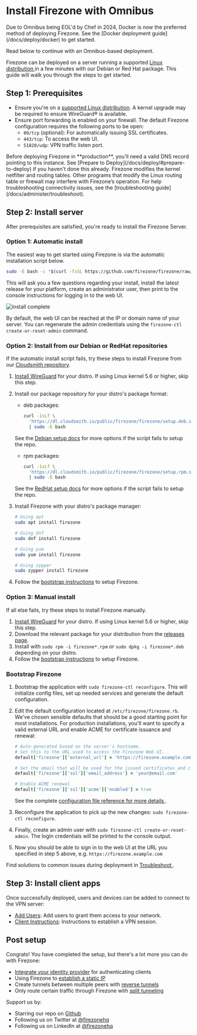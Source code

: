
# Install Firezone with Omnibus

<Alert color="warning">
Due to Omnibus being EOL'd by Chef in 2024, Docker is now the
preferred method of deploying Firezone. See the
[Docker deployment guide](/docs/deploy/docker) to get started.

Read below to continue with an Omnibus-based deployment.

</Alert>

Firezone can be deployed on a server running a supported
[Linux distribution ](/docs/deploy/omnibus/supported-platforms) in a few minutes
with our Debian or Red Hat package. This guide will walk you through the steps
to get started.

## Step 1: Prerequisites

- Ensure you're on a
  [supported Linux distribution](/docs/deploy/omnibus/supported-platforms). A
  kernel upgrade may be required to ensure WireGuard® is available.
- Ensure port forwarding is enabled on your firewall. The default Firezone
  configuration requires the following ports to be open:
  - `80/tcp` (optional): For automatically issuing SSL certificates.
  - `443/tcp`: To access the web UI.
  - `51820/udp`: VPN traffic listen port.

<Alert color="warning">
  Before deploying Firezone in **production**, you'll need a valid DNS record
  pointing to this instance. See [Prepare to
  Deploy](/docs/deploy/#prepare-to-deploy) if you haven't done this already.
</Alert>

<Alert color="info">
  Firezone modifies the kernel netfilter and routing tables. Other programs that
  modify the Linux routing table or firewall may interfere with Firezone’s
  operation. For help troubleshooting connectivity issues, see the
  [troubleshooting guide](/docs/administer/troubleshoot).
</Alert>

## Step 2: Install server

After prerequisites are satisfied, you're ready to install the Firezone Server.

### Option 1: Automatic install

The easiest way to get started using Firezone is via the automatic installation
script below.

```bash
sudo -E bash -c "$(curl -fsSL https://github.com/firezone/firezone/raw/master/scripts/omnibus_install.sh)"
```

This will ask you a few questions regarding your install, install the latest
release for your platform, create an administrator user, then print to the
console instructions for logging in to the web UI.

![install complete](https://user-images.githubusercontent.com/52545545/171948328-4771552f-e5dd-4c30-8c0b-baac80b6e7b1.png)

By default, the web UI can be reached at the IP or domain name of your server.
You can regenerate the admin credentials using the
`firezone-ctl create-or-reset-admin` command.

### Option 2: Install from our Debian or RedHat repositories

If the automatic install script fails, try these steps to install Firezone from
our [Cloudsmith repository](https://cloudsmith.io/~firezone/repos/firezone).

1. [Install WireGuard](https://www.wireguard.com/install) for your distro. If
   using Linux kernel 5.6 or higher, skip this step.

1. Install our package repository for your distro's package format:

   - deb packages:

     ```bash
     curl -1sLf \
       'https://dl.cloudsmith.io/public/firezone/firezone/setup.deb.sh' \
       | sudo -E bash
     ```

   See the
   [Debian setup docs](https://cloudsmith.io/~firezone/repos/firezone/setup/#formats-deb)
   for more options if the script fails to setup the repo.

   - rpm packages:

     ```bash
     curl -1sLf \
       'https://dl.cloudsmith.io/public/firezone/firezone/setup.rpm.sh' \
       | sudo -E bash
     ```

   See the
   [RedHat setup docs](https://cloudsmith.io/~firezone/repos/firezone/setup/#formats-rpm)
   for more options if the script fails to setup the repo.

1. Install Firezone with your distro's package manager:

   ```bash
   # Using apt
   sudo apt install firezone

   # Using dnf
   sudo dnf install firezone

   # Using yum
   sudo yum install firezone

   # Using zypper
   sudo zypper install firezone
   ```

1. Follow the [bootstrap instructions](#bootstrap-firezone) to setup Firezone.

### Option 3: Manual install

If all else fails, try these steps to install Firezone manually.

1. [Install WireGuard](https://www.wireguard.com/install) for your distro. If
   using Linux kernel 5.6 or higher, skip this step.
1. Download the relevant package for your distribution from the
   [releases page](https://github.com/firezone/firezone/releases).
1. Install with `sudo rpm -i firezone*.rpm` or `sudo dpkg -i firezone*.deb`
   depending on your distro.
1. Follow the [bootstrap instructions](#bootstrap-firezone) to setup Firezone.

### Bootstrap Firezone

1. Bootstrap the application with `sudo firezone-ctl reconfigure`. This will
   initialize config files, set up needed services and generate the default
   configuration.
1. Edit the default configuration located at `/etc/firezone/firezone.rb`. We've
   chosen sensible defaults that should be a good starting point for most
   installations. For production installations, you'll want to specify a valid
   external URL and enable ACME for certificate issuance and renewal:

   ```ruby
   # Auto-generated based on the server's hostname.
   # Set this to the URL used to access the Firezone Web UI.
   default['firezone']['external_url'] = 'https://firezone.example.com'

   # Set the email that will be used for the issued certificates and certifications.
   default['firezone']['ssl']['email_address'] = 'your@email.com'

   # Enable ACME renewal
   default['firezone']['ssl']['acme']['enabled'] = true
   ```

   See the complete
   [configuration file reference for more details ](/docs/reference/configuration-file).

1. Reconfigure the application to pick up the new changes:
   `sudo firezone-ctl reconfigure`.
1. Finally, create an admin user with `sudo firezone-ctl create-or-reset-admin`.
   The login credentials will be printed to the console output.
1. Now you should be able to sign in to the web UI at the URL you specified in
   step 5 above, e.g. `https://firezone.example.com`

Find solutions to common issues during deployment in
[Troubleshoot ](/docs/administer/troubleshoot).

## Step 3: Install client apps

Once successfully deployed, users and devices can be added to connect to the VPN
server:

- [Add Users](/docs/user-guides/add-users): Add users to grant them access to
  your network.
- [Client Instructions](/docs/user-guides/client-instructions): Instructions to
  establish a VPN session.

<SupportOptions />

## Post setup

Congrats! You have completed the setup, but there's a lot more you can do with
Firezone:

- [Integrate your identity provider](/docs/authenticate) for authenticating
  clients
- Using Firezone to
  [establish a static IP](/docs/user-guides/use-cases/nat-gateway)
- Create tunnels between multiple peers with
  [reverse tunnels](/docs/user-guides/use-cases/reverse-tunnel)
- Only route certain traffic through Firezone with
  [split tunneling](/docs/user-guides/use-cases/split-tunnel)

Support us by:

- Starring our repo on [Github](https://github.com/firezone/firezone)
- Following us on Twitter at [@firezonehq](https://twitter.com/firezonehq)
- Following us on LinkedIn at
  [@firezonehq](https://www.linkedin.com/company/firezonehq)
